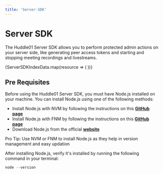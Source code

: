 ```yaml
---
title: 'Server-SDK'
---
```


# Server SDK

The Huddle01 Server SDK allows you to perform protected admin actions on your server side, like generating peer access tokens and starting and stopping meeting recordings and livestreams.

<div className="my-16 xl:max-w-none">
  <div className="not-prose mt-4 grid grid-cols-1 gap-8 sm:grid-cols-2 xl:grid-cols-3">
    {ServerSDKIndexData.map(resource => (
      <GradientCard key={resource.href} resource={resource} />
    ))}
  </div>
</div>


## Pre Requisites

Before using the Huddle01 Server SDK, you must have Node.js installed on your machine. You can install Node.js using one of the following methods:

- Install Node.js with NVM by following the instructions on this **[GitHub page](https://github.com/nvm-sh/nvm)**
- Install Node.js with FNM by following the instructions on this **[GitHub page](https://github.com/Schniz/fnm)**
- Download Node.js from the official **[website](https://nodejs.org/)**

<Callout>
 Pro Tip: Use NVM or FNM to install Node.js as they help in version management and easy updation

</Callout>

After installing Node.js, verify it's installed by running the following command in your terminal:

```jsx
node --version
```
